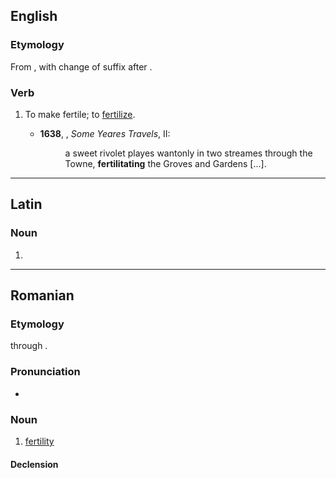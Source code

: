 ==English==

===Etymology===
From {{m|en|fertility}}, with change of suffix after {{m|en|debilitate}}.

===Verb===
{{en-verb|fertilitat}}

# {{lb|en|rare|obsolete}} To make fertile; to [[fertilize]].
#* '''1638''', {{w|Sir Thomas Herbert, 1st Baronet|Thomas Herbert}}, ''Some Yeares Travels'', II:
#*: a sweet rivolet playes wantonly in two streames through the Towne, '''fertilitating''' the Groves and Gardens [...].

----

==Latin==

===Noun===
{{la-noun-form|fertilitāte}}

# {{inflection of|fertilitas||abl|s|lang=la}}

----

==Romanian==

===Etymology===
{{bor|ro|la|fertilitas}} through {{etyl|fr|ro}} {{m|fr|fertilité}}.

===Pronunciation===
* {{IPA|[fer.ti.liˈta.te]|lang=ro}}

===Noun===
{{ro-noun|f|-}}

# [[fertility]]

====Declension====
{{ro-noun-f-tate|fertili|n=sg}}